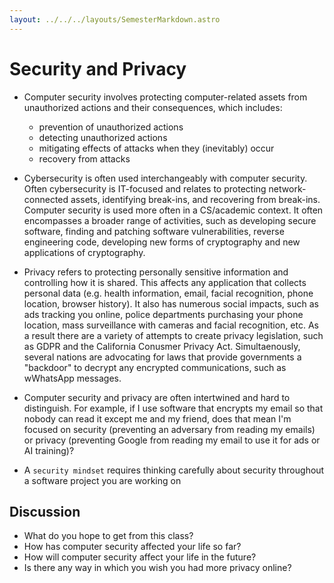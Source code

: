 ```yaml
---
layout: ../../../layouts/SemesterMarkdown.astro
---
```


# Security and Privacy

- Computer security involves protecting computer-related assets from
  unauthorized actions and their consequences, which includes:

  - prevention of unauthorized actions
  - detecting unauthorized actions
  - mitigating effects of attacks when they (inevitably) occur
  - recovery from attacks

- Cybersecurity is often used interchangeably with computer security. Often
  cybersecurity is IT-focused and relates to protecting network-connected
  assets, identifying break-ins, and recovering from break-ins. Computer
  security is used more often in a CS/academic context. It often encompasses a
  broader range of activities, such as developing secure software, finding and
  patching software vulnerabilities, reverse engineering code, developing new
  forms of cryptography and new applications of cryptography.

- Privacy refers to protecting personally sensitive information and controlling
  how it is shared. This affects any application that collects personal data
  (e.g. health information, email, facial recognition, phone location, browser
  history). It also has numerous social impacts, such as ads tracking you
  online, police departments purchasing your phone location, mass surveillance
  with cameras and facial recognition, etc. As a result there are a variety of
  attempts to create privacy legislation, such as GDPR and the California
  Conusmer Privacy Act. Simultaenously, several nations are advocating for laws
  that provide governments a "backdoor" to decrypt any encrypted communications,
  such as wWhatsApp messages.

- Computer security and privacy are often intertwined and hard to distinguish.
  For example, if I use software that encrypts my email so that nobody can read
  it except me and my friend, does that mean I'm focused on security (preventing
  an adversary from reading my emails) or privacy (preventing Google from
  reading my email to use it for ads or AI training)?

- A `security mindset` requires thinking carefully about security throughout a software project you are working on

## Discussion

- What do you hope to get from this class?
- How has computer security affected your life so far?
- How will computer security affect your life in the future?
- Is there any way in which you wish you had more privacy online?
